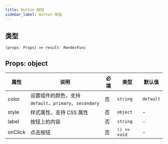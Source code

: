 ```yaml
---
title: Button 按钮
sidebar_label: Button 按钮
---
```


## 类型

```ts
(props: Props) => result: RenderFunc
```

## Props: object

| 属性    | 说明                                                   | 必填 | 类型         | 默认值  |
| ------- | ------------------------------------------------------ | ---- | ------------ | --------- |
| color   | 设置组件的颜色，支持 `default`、`primary`、`secondary` | 否   | `string`     | `default` |
| style   | 样式属性，支持 CSS 属性                                | 否   | `object`     | -         |
| label   | 按钮上的内容                                           | 否   | `string`     | -         |
| onClick | 点击按钮                                               | 否   | `() => void` | -         |

